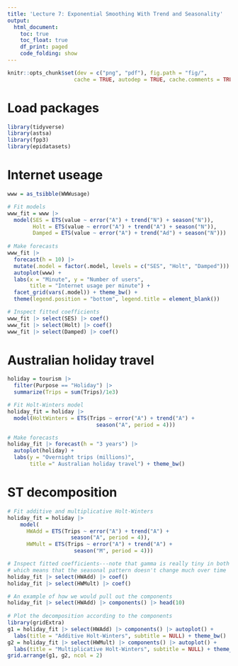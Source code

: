 ```yaml
---
title: 'Lecture 7: Exponential Smoothing With Trend and Seasonality'
output:
  html_document:
    toc: true
    toc_float: true
    df_print: paged
    code_folding: show
---
```


```r
knitr::opts_chunk$set(dev = c("png", "pdf"), fig.path = "fig/",
                     cache = TRUE, autodep = TRUE, cache.comments = TRUE)
```

# Load packages

```r
library(tidyverse)
library(astsa)
library(fpp3)
library(epidatasets)
```

# Internet useage

```r
www = as_tsibble(WWWusage)

# Fit models
www_fit = www |>
  model(SES = ETS(value ~ error("A") + trend("N") + season("N")),
        Holt = ETS(value ~ error("A") + trend("A") + season("N")),
        Damped = ETS(value ~ error("A") + trend("Ad") + season("N")))
  
# Make forecasts
www_fit |>
  forecast(h = 10) |>
  mutate(.model = factor(.model, levels = c("SES", "Holt", "Damped"))) |>
  autoplot(www) + 
  labs(x = "Minute", y = "Number of users",
       title = "Internet usage per minute") +
  facet_grid(vars(.model)) + theme_bw() +
  theme(legend.position = "bottom", legend.title = element_blank())

# Inspect fitted coefficients
www_fit |> select(SES) |> coef()
www_fit |> select(Holt) |> coef()
www_fit |> select(Damped) |> coef()
```

# Australian holiday travel

```r
holiday = tourism |>
  filter(Purpose == "Holiday") |>
  summarize(Trips = sum(Trips)/1e3)

# Fit Holt-Winters model
holiday_fit = holiday |>
  model(HoltWinters = ETS(Trips ~ error("A") + trend("A") + 
                            season("A", period = 4)))

# Make forecasts
holiday_fit |> forecast(h = "3 years") |>
  autoplot(holiday) +
  labs(y = "Overnight trips (millions)",
       title =" Australian holiday travel") + theme_bw()
```

# ST decomposition

```r
# Fit additive and multiplicative Holt-Winters  
holiday_fit = holiday |>
    model(
      HWAdd = ETS(Trips ~ error("A") + trend("A") + 
                    season("A", period = 4)),
      HWMult = ETS(Trips ~ error("A") + trend("A") + 
                     season("M", period = 4)))

# Inspect fitted coefficients---note that gamma is really tiny in both models,
# which means that the seasonal pattern doesn't change much over time
holiday_fit |> select(HWAdd) |> coef()
holiday_fit |> select(HWMult) |> coef()

# An example of how we would pull out the components
holiday_fit |> select(HWAdd) |> components() |> head(10)
                            
# Plot the decomposition according to the components
library(gridExtra)
g1 = holiday_fit |> select(HWAdd) |> components() |> autoplot() +
  labs(title = "Additive Holt-Winters", subtitle = NULL) + theme_bw()
g2 = holiday_fit |> select(HWMult) |> components() |> autoplot() +
  labs(title = "Multiplicative Holt-Winters", subtitle = NULL) + theme_bw()
grid.arrange(g1, g2, ncol = 2)  
```